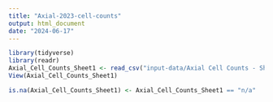 ```yaml
---
title: "Axial-2023-cell-counts"
output: html_document
date: "2024-06-17"
---
```


```r
library(tidyverse)
library(readr)
Axial_Cell_Counts_Sheet1 <- read_csv("input-data/Axial Cell Counts - Sheet1.csv")
View(Axial_Cell_Counts_Sheet1)
```
```r

is.na(Axial_Cell_Counts_Sheet1) <- Axial_Cell_Counts_Sheet1 == "n/a"
  
```


